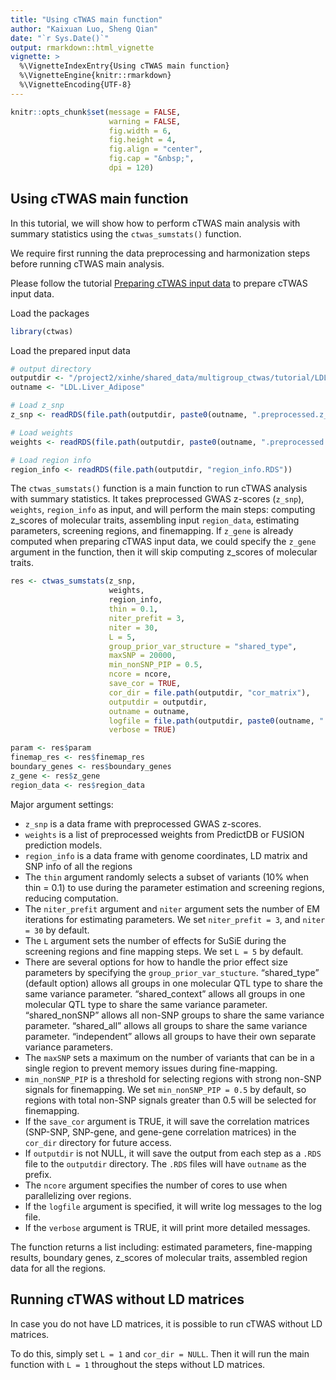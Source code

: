 ```yaml
---
title: "Using cTWAS main function"
author: "Kaixuan Luo, Sheng Qian"
date: "`r Sys.Date()`"
output: rmarkdown::html_vignette
vignette: >
  %\VignetteIndexEntry{Using cTWAS main function}
  %\VignetteEngine{knitr::rmarkdown}
  %\VignetteEncoding{UTF-8}
---
```



```r
knitr::opts_chunk$set(message = FALSE,
                      warning = FALSE,
                      fig.width = 6,
                      fig.height = 4,
                      fig.align = "center",
                      fig.cap = "&nbsp;",
                      dpi = 120)
```


## Using cTWAS main function

In this tutorial, we will show how to perform cTWAS main analysis with summary statistics using the `ctwas_sumstats()` function. 

We require first running the data preprocessing and harmonization steps before running cTWAS main analysis. 

Please follow the tutorial [Preparing cTWAS input data]() to prepare cTWAS input data.

Load the packages
```r
library(ctwas)
```

Load the prepared input data
```r
# output directory
outputdir <- "/project2/xinhe/shared_data/multigroup_ctwas/tutorial/LDL_multitissue_tutorial/output/"
outname <- "LDL.Liver_Adipose"

# Load z_snp
z_snp <- readRDS(file.path(outputdir, paste0(outname, ".preprocessed.z_snp.RDS")))

# Load weights
weights <- readRDS(file.path(outputdir, paste0(outname, ".preprocessed.weights.RDS")))

# Load region info
region_info <- readRDS(file.path(outputdir, "region_info.RDS"))
```

The `ctwas_sumstats()` function is a main function to run cTWAS analysis with summary statistics. It takes preprocessed GWAS z-scores (`z_snp`), `weights`, `region_info` as input, and will perform the main steps: computing z_scores of molecular traits, assembling input `region_data`, estimating parameters, screening regions, and finemapping. 
If `z_gene` is already computed when preparing cTWAS input data, we could specify the `z_gene` argument in the function, then it will skip computing z_scores of molecular traits.

```r
res <- ctwas_sumstats(z_snp,
                      weights,
                      region_info,
                      thin = 0.1,
                      niter_prefit = 3,
                      niter = 30,
                      L = 5,
                      group_prior_var_structure = "shared_type",
                      maxSNP = 20000,
                      min_nonSNP_PIP = 0.5,
                      ncore = ncore,
                      save_cor = TRUE,
                      cor_dir = file.path(outputdir, "cor_matrix"),
                      outputdir = outputdir,
                      outname = outname,
                      logfile = file.path(outputdir, paste0(outname, ".ctwas_sumstats.log")),
                      verbose = TRUE)

param <- res$param
finemap_res <- res$finemap_res
boundary_genes <- res$boundary_genes
z_gene <- res$z_gene
region_data <- res$region_data
```


Major argument settings:

-   `z_snp` is a data frame with preprocessed GWAS z-scores.
-   `weights` is a list of preprocessed weights from PredictDB or FUSION prediction models.
-   `region_info` is a data frame with genome coordinates, LD matrix and SNP info of all the regions
-   The `thin` argument randomly selects a subset of variants (10% when thin = 0.1) to use during the parameter estimation and screening regions, reducing computation.
-   The `niter_prefit` argument and `niter` argument sets the number of EM iterations for estimating parameters. We set `niter_prefit = 3`, and `niter = 30` by default.
-   The `L` argument sets the number of effects for SuSiE during the screening regions and fine mapping steps. We set `L = 5` by default.
-   There are several options for how to handle the prior effect size parameters by specifying the `group_prior_var_stucture`. "shared_type" (default option) allows all groups in one molecular QTL type to share the same variance parameter. "shared_context" allows all groups in one molecular QTL type to share the same variance parameter. "shared_nonSNP" allows all non-SNP groups to share the same variance parameter. "shared_all" allows all groups to share the same variance parameter. "independent" allows all groups to have their own separate variance parameters.
-   The `maxSNP` sets a maximum on the number of variants that can be in a single region to prevent memory issues during fine-mapping.
-   `min_nonSNP_PIP` is a threshold for selecting regions with strong non-SNP signals for finemapping. We set `min_nonSNP_PIP = 0.5` by default, so regions with total non-SNP signals greater than 0.5 will be selected for finemapping.
-   If the `save_cor` argument is TRUE, it will save the correlation matrices (SNP-SNP, SNP-gene, and gene-gene correlation matrices) in the `cor_dir` directory for future access.
-   If `outputdir` is not NULL, it will save the output from each step as a `.RDS` file to the `outputdir` directory. The `.RDS` files will have `outname` as the prefix.
-   The `ncore` argument specifies the number of cores to use when parallelizing over regions.
-   If the `logfile` argument is specified, it will write log messages to the log file.
-   If the `verbose` argument is TRUE, it will print more detailed messages.

The function returns a list including: 
estimated parameters, fine-mapping results, boundary genes, z_scores of molecular traits, assembled region data for all the regions.

## Running cTWAS without LD matrices

In case you do not have LD matrices, it is possible to run cTWAS without LD matrices. 

To do this, simply set `L = 1` and `cor_dir = NULL`. Then it will run the main function with `L = 1` throughout the steps without LD matrices. 
